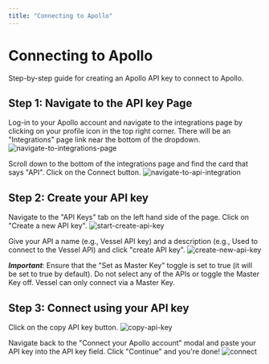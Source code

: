 ```yaml
---
title: "Connecting to Apollo"
---
```


# Connecting to Apollo

Step-by-step guide for creating an Apollo API key to connect to Apollo.

## Step 1: Navigate to the API key Page

Log-in to your Apollo account and navigate to the integrations page by clicking on your profile icon in the top right corner. There will be an "Integrations" page link near the bottom of the dropdown.
![navigate-to-integrations-page](../../../images/apollo/step1.png)

Scroll down to the bottom of the integrations page and find the card that says "API". Click on the Connect button.
![navigate-to-api-integration](../../../images/apollo/step2.png)

## Step 2: Create your API key

Navigate to the "API Keys" tab on the left hand side of the page. Click on "Create a new API key".
![start-create-api-key](../../../images/apollo/step3.png)

Give your API a name (e.g., Vessel API key) and a description (e.g., Used to connect to the Vessel API) and click "create API key".
![create-new-api-key](../../../images/apollo/step4.png)

**_Important_**: Ensure that the "Set as Master Key" toggle is set to true (it will be set to true by default). Do not select any of the APIs or toggle the Master Key off. Vessel can only connect via a Master Key.

## Step 3: Connect using your API key

Click on the copy API key button.
![copy-api-key](../../../images/apollo/step5.png)

Navigate back to the "Connect your Apollo account" modal and paste your API key into the API key field. Click "Continue" and you're done!
![connect](../../../images/apollo/step6.png)
